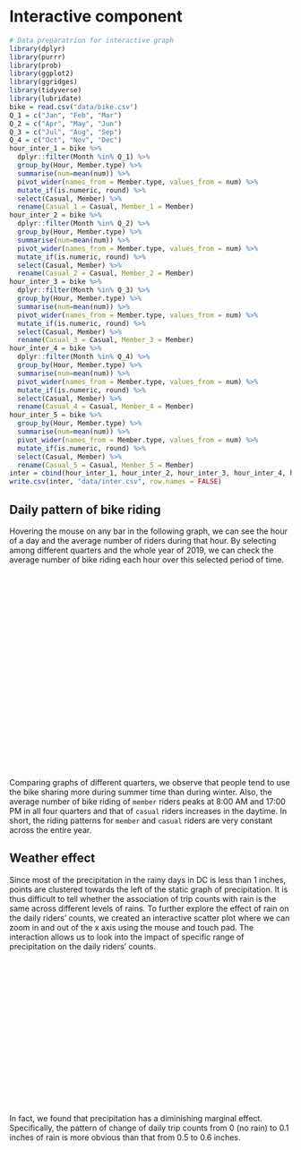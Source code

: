 # Interactive component

```r
# Data preparatrion for interactive graph
library(dplyr)
library(purrr)
library(prob)
library(ggplot2)
library(ggridges)
library(tidyverse)
library(lubridate)
bike = read.csv("data/bike.csv")
Q_1 = c("Jan", "Feb", "Mar")
Q_2 = c("Apr", "May", "Jun")
Q_3 = c("Jul", "Aug", "Sep")
Q_4 = c("Oct", "Nov", "Dec")
hour_inter_1 = bike %>% 
  dplyr::filter(Month %in% Q_1) %>%
  group_by(Hour, Member.type) %>%
  summarise(num=mean(num)) %>%
  pivot_wider(names_from = Member.type, values_from = num) %>%
  mutate_if(is.numeric, round) %>%
  select(Casual, Member) %>%
  rename(Casual_1 = Casual, Member_1 = Member)
hour_inter_2 = bike %>% 
  dplyr::filter(Month %in% Q_2) %>%
  group_by(Hour, Member.type) %>%
  summarise(num=mean(num)) %>%
  pivot_wider(names_from = Member.type, values_from = num) %>%
  mutate_if(is.numeric, round) %>%
  select(Casual, Member) %>%
  rename(Casual_2 = Casual, Member_2 = Member)
hour_inter_3 = bike %>% 
  dplyr::filter(Month %in% Q_3) %>%
  group_by(Hour, Member.type) %>%
  summarise(num=mean(num)) %>%
  pivot_wider(names_from = Member.type, values_from = num) %>%
  mutate_if(is.numeric, round) %>%
  select(Casual, Member) %>%
  rename(Casual_3 = Casual, Member_3 = Member)
hour_inter_4 = bike %>% 
  dplyr::filter(Month %in% Q_4) %>%
  group_by(Hour, Member.type) %>%
  summarise(num=mean(num)) %>%
  pivot_wider(names_from = Member.type, values_from = num) %>%
  mutate_if(is.numeric, round) %>%
  select(Casual, Member) %>%
  rename(Casual_4 = Casual, Member_4 = Member)
hour_inter_5 = bike %>% 
  group_by(Hour, Member.type) %>%
  summarise(num=mean(num)) %>%
  pivot_wider(names_from = Member.type, values_from = num) %>%
  mutate_if(is.numeric, round) %>%
  select(Casual, Member) %>%
  rename(Casual_5 = Casual, Member_5 = Member)
inter = cbind(hour_inter_1, hour_inter_2, hour_inter_3, hour_inter_4, hour_inter_5)
write.csv(inter, "data/inter.csv", row.names = FALSE)
```



## Daily pattern of bike riding

Hovering the mouse on any bar in the following graph, we can see the hour of a day and the average number of riders during that hour. By selecting among different quarters and the whole year of 2019, we can check the average number of bike riding each hour over this selected period of time. 

<script src="https://d3js.org/d3.v6.js"></script>
<svg width="1000" height="700" id="part2_svg"></svg>
<script src="part2.js"></script>

Comparing graphs of different quarters, we observe that people tend to use the bike sharing more during summer time than during winter. Also, the average number of bike riding of `member` riders peaks at 8:00 AM and 17:00 PM in all four quarters and that of `casual` riders increases in the daytime. In short, the riding patterns for `member` and `casual` riders are very constant across the entire year. 

## Weather effect

Since most of the precipitation in the rainy days in DC is less than 1 inches, points are clustered towards the left of the static graph of precipitation. It is thus difficult to tell whether the association of trip counts with rain is the same across different levels of rains. To further explore the effect of rain on the daily riders' counts, we created an interactive scatter plot where we can zoom in and out of the x axis using the mouse and touch pad. The interaction allows us to look into the impact of specific range of precipitation on the daily riders' counts. 

<svg width="960" height="500" id="part3_svg"></svg>
<script src="part3.js"></script>

In fact, we found that precipitation has a diminishing marginal effect. Specifically, the pattern of change of daily trip counts from 0 (no rain) to 0.1 inches of rain is more obvious than that from 0.5 to 0.6 inches.